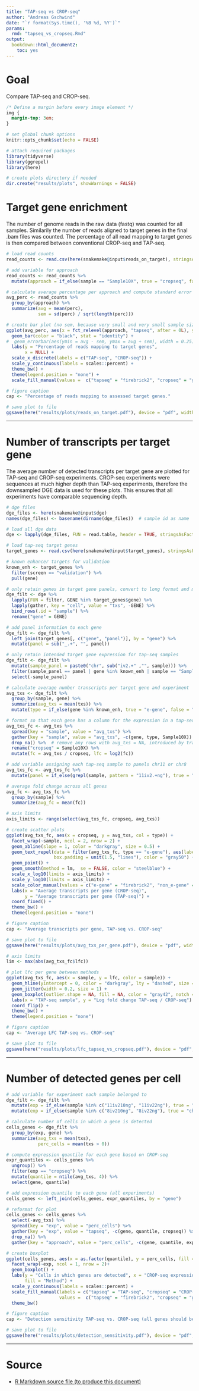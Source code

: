 ```yaml
---
title: "TAP-seq vs CROP-seq"
author: "Andreas Gschwind"
date: "`r format(Sys.time(), '%B %d, %Y')`"
params:
  rmd: "tapseq_vs_cropseq.Rmd"
output:
  bookdown::html_document2:
    toc: yes
---
```


# Goal
Compare TAP-seq and CROP-seq.
```css
/* Define a margin before every image element */
img {
  margin-top: 3em;
}
```

```r
# set global chunk options
knitr::opts_chunk$set(echo = FALSE)

# attach required packages
library(tidyverse)
library(ggrepel)
library(here)

# create plots directory if needed
dir.create("results/plots", showWarnings = FALSE)
```

# Target gene enrichment
The number of genome reads in the raw data (fastq) was counted for all samples. Similarily the
number of reads aligned to target genes in the final .bam files was counted. The percentage of all
read mapping to target genes is then compared between conventional CROP-seq and TAP-seq.
```r
# load read counts
read_counts <- read.csv(here(snakemake@input$reads_on_target), stringsAsFactors = FALSE)

# add variable for approach
read_counts <- read_counts %>%
  mutate(approach = if_else(sample == "Sample10X", true = "cropseq", false = "tapseq"))

# calculate average percentage per approach and compute standard error of the mean
avg_perc <- read_counts %>%
  group_by(approach) %>%
  summarize(avg = mean(perc),
            sem = sd(perc) / sqrt(length(perc)))

# create bar plot (no sem, because very small and very small sample size)
ggplot(avg_perc, aes(x = fct_relevel(approach, "tapseq", after = 0L), y = avg, fill = approach)) +
  geom_bar(color = "black", stat = "identity") +
#  geom_errorbar(aes(ymin = avg - sem, ymax = avg + sem), width = 0.25) +
  labs(y = "Percentage of reads mapping to target genes",
       x = NULL) +
  scale_x_discrete(labels = c("TAP-seq", "CROP-seq")) +
  scale_y_continuous(labels = scales::percent) +
  theme_bw() +
  theme(legend.position = "none") +
  scale_fill_manual(values =  c("tapseq" = "firebrick2", "cropseq" = "gray42"))

# figure caption
cap <- "Percentage of reads mapping to assessed target genes."

# save plot to file
ggsave(here("results/plots/reads_on_target.pdf"), device = "pdf", width = 2.5, height = 3.5)
```

***

# Number of transcripts per target gene
The average number of detected transcripts per target gene are plotted for TAP-seq and CROP-seq
experiments. CROP-seq experiments were sequences at much higher depth than TAP-seq experiments,
therefore the downsampled DGE data is used for these plots. This ensures that all experiments have
comparable sequencing depth.
```r
# dge files
dge_files <- here(snakemake@input$dge)
names(dge_files) <- basename(dirname(dge_files))  # sample id as name

# load all dge data
dge <- lapply(dge_files, FUN = read.table, header = TRUE, stringsAsFactors = FALSE)

# load tap-seq target genes
target_genes <- read.csv(here(snakemake@input$target_genes), stringsAsFactors = FALSE)

# known enhancer targets for validation
known_enh <- target_genes %>%
  filter(screen == "validation") %>%
  pull(gene)

# only retain genes in target gene panels, convert to long format and make one data.frame
dge_filt <- dge %>%
  lapply(FUN = filter, GENE %in% target_genes$gene) %>%
  lapply(gather, key = "cell", value = "txs", -GENE) %>%
  bind_rows(.id = "sample") %>%
  rename("gene" = GENE)

# add panel information to each gene
dge_filt <- dge_filt %>%
  left_join(target_genes[, c("gene", "panel")], by = "gene") %>%
  mutate(panel = sub("_.+", "", panel))

# only retain intended target gene expression for tap-seq samples
dge_filt <- dge_filt %>%
  mutate(sample_panel = paste0("chr", sub("iv2.+" ,"", sample))) %>%
  filter(sample_panel == panel | gene %in% known_enh | sample == "Sample10X") %>%
  select(-sample_panel)
```

```r
# calculate average number transcripts per target gene and experiment
avg_txs <- dge_filt %>%
  group_by(sample, gene) %>%
  summarize(avg_txs = mean(txs)) %>%
  mutate(type = if_else(gene %in% known_enh, true = "e-gene", false = "non_e-gene"))

# format so that each gene has a column for the expression in a tap-seq and the crop-seq experiment
avg_txs_fc <- avg_txs %>%
  spread(key = "sample", value = "avg_txs") %>%
  gather(key = "sample", value = "avg_txs", -c(gene, type, Sample10X)) %>%
  drop_na() %>%  # remove any rows with avg_txs = NA, introduced by transformation trickery
  rename("cropseq" = Sample10X) %>%
  mutate(fc = avg_txs / cropseq, lfc = log2(fc))

# add variable assigning each tap-seq sample to panels chr11 or chr8
avg_txs_fc <- avg_txs_fc %>%
  mutate(panel = if_else(grepl(sample, pattern = "11iv2.+ng"), true = "chr11", false = "chr8"))

# average fold change across all genes
avg_fc <- avg_txs_fc %>%
  group_by(sample) %>%
  summarize(avg_fc = mean(fc))

# axis limits
axis_limits <- range(select(avg_txs_fc, cropseq, avg_txs))

# create scatter plots
ggplot(avg_txs_fc, aes(x = cropseq, y = avg_txs, col = type)) + 
  facet_wrap(~sample, ncol = 2, nrow = 2) +
  geom_abline(slope = 1, color = "darkgray", size = 0.5) +
  geom_text_repel(data = filter(avg_txs_fc, type == "e-gene"), aes(label = gene),
                  box.padding = unit(1.5, "lines"), color = "gray50") +
  geom_point() +
  geom_smooth(method = lm,  se = FALSE, color = "steelblue") +
  scale_x_log10(limits = axis_limits) + 
  scale_y_log10(limits = axis_limits) +
  scale_color_manual(values = c("e-gene" = "firebrick2", "non_e-gene" = "gray42")) +
  labs(x = "Average transcripts per gene (CROP-seq)",
       y = "Average transcripts per gene (TAP-seq)") +
  coord_fixed() +
  theme_bw() +
  theme(legend.position = "none")

# figure caption
cap <- "Average transcripts per gene, TAP-seq vs. CROP-seq"

# save plot to file
ggsave(here("results/plots/avg_txs_per_gene.pdf"), device = "pdf", width = 7, height = 7)
```

```r
# axis limits
lim <- max(abs(avg_txs_fc$lfc))

# plot lfc per gene between methods
ggplot(avg_txs_fc, aes(x = sample, y = lfc, color = sample)) +
  geom_hline(yintercept = 0, color = "darkgray", lty = "dashed", size = 1) +
  geom_jitter(width = 0.2, size = 1) +
  geom_boxplot(outlier.shape = NA, fill = NA, color = "gray42", notch = TRUE) +
  labs(x = "TAP-seq sample", y = "Log fold change TAP-seq / CROP-seq") +
  coord_flip() +
  theme_bw() +
  theme(legend.position = "none")

# figure caption
cap <- "Average LFC TAP-seq vs. CROP-seq"

# save plot to file
ggsave(here("results/plots/lfc_tapseq_vs_cropseq.pdf"), device = "pdf", height = 4, width = 5)
```

***

# Number of detected genes per cell
```r
# add variable for experiment each sample belonged to
dge_filt <- dge_filt %>%
  mutate(exp = if_else(sample %in% c("11iv210ng", "11iv22ng"), true = "chr11", false = "cropseq")) %>%
  mutate(exp = if_else(sample %in% c("8iv210ng", "8iv22ng"), true = "chr8", false = exp))

# calculate number of cells in which a gene is detected
cells_genes <- dge_filt %>%
  group_by(exp, gene) %>%
  summarize(avg_txs = mean(txs),
            perc_cells = mean(txs > 0))

# compute expression quantile for each gene based on CROP-seq
expr_quantiles <- cells_genes %>%
  ungroup() %>%
  filter(exp == "cropseq") %>%
  mutate(quantile = ntile(avg_txs, 4)) %>%
  select(gene, quantile)

# add expression quantile to each gene (all experiments)
cells_genes <- left_join(cells_genes, expr_quantiles, by = "gene")

# reformat for plot
cells_genes <- cells_genes %>%
  select(-avg_txs) %>%
  spread(key = "exp", value = "perc_cells") %>%
  gather(key = "exp", value = "tapseq", -c(gene, quantile, cropseq)) %>%
  drop_na() %>%
  gather(key = "approach", value = "perc_cells", -c(gene, quantile, exp))

# create boxplot
ggplot(cells_genes, aes(x = as.factor(quantile), y = perc_cells, fill = approach)) +
  facet_wrap(~exp, ncol = 1, nrow = 2)+
  geom_boxplot() +
  labs(y = "Cells in which genes are detected", x = "CROP-seq expression quantiles",
       fill = "Method") +
  scale_y_continuous(labels = scales::percent) +
  scale_fill_manual(labels = c("tapseq" = "TAP-seq", "cropseq" = "CROP-seq"),
                    values =  c("tapseq" = "firebrick2", "cropseq" = "gray42")) +
  theme_bw()

# figure caption
cap <- "Detection sensitivity TAP-seq vs. CROP-seq (all genes should be expressed in K562)"

# save plot to file
ggsave(here("results/plots/detection_sensitivity.pdf"), device = "pdf", height = 5, width = 6)
```

***

# Source
* <a download="tapseq_vs_cropseq.Rmd" href="`r base64enc::dataURI(file = params$rmd,
    mime = 'text/rmd', encoding = 'base64')`">R Markdown source file (to produce this document)</a>
